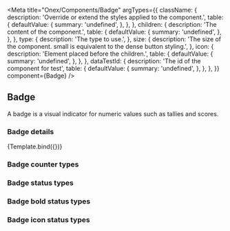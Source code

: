 

<Meta
  title="Onex/Components/Badge"
  argTypes={{
    className: {
      description: 'Override or extend the styles applied to the component.',
      table: {
        defaultValue: {
          summary: 'undefined',
        },
      },
    },
    children: {
      description: 'The content of the component.',
      table: {
        defaultValue: {
          summary: 'undefined',
        },
      },
    },
    type: {
      description: 'The type to use.',
    },
    size: {
      description: 'The size of the component. small is equivalent to the dense button styling.',
    },
    icon: {
      description: 'Element placed before the children.',
      table: {
        defaultValue: {
          summary: 'undefined',
        },
      },
    },
    dataTestId: {
      description: 'The id of the component for test',
      table: {
        defaultValue: {
          summary: 'undefined',
        },
      },
    },
  }}
  component={Badge}
/>


## Badge

A badge is a visual indicator for numeric values such as tallies and scores.

### Badge details

<Canvas>
  <Story
    name="Demo"
    args={{
      type: 'primary',
      size: 'sm',
      children: '100',
      className: 'custom-badge',
      dataTestId: 'text-badge-id',
    }}
  >
    {Template.bind({})}
  </Story>
</Canvas>

<ArgsTable story="Demo" />

### Badge counter types

<Canvas>
  <Story name="Counter Primary" story={stories.CounterPrimary} height="20px" />
  <Story name="Counter Important" story={stories.CounterImportant} height="20px" />
  <Story name="Counter Default" story={stories.CounterDefault} height="20px" />
  <Story name="Counter Default Invert" story={stories.CounterDefaultInvert} height="20px" />
  <Story name="Counter Removed" story={stories.CounterRemoved} height="20px" />
  <Story name="Counter Added" story={stories.CounterAdded} height="20px" />
  <Story name="Counter Icon Start" story={stories.CounterIconStart} height="20px" />
  <Story name="Counter Icon End" story={stories.CounterIconEnd} height="20px" />
</Canvas>

### Badge status types

<Canvas>
  <Story name="Status Default" story={stories.StatusDefault} />
  <Story name="Status Info" story={stories.StatusInfo} />
  <Story name="Status Warning" story={stories.StatusWarning} />
  <Story name="Status Important" story={stories.StatusImportant} />
  <Story name="Status Success" story={stories.StatusSuccess} />
</Canvas>

### Badge bold status types

<Canvas>
  <Story name="Status Bold Default" story={stories.StatusBoldDefault} />
  <Story name="Status Bold Info" story={stories.StatusBoldInfo} />
  <Story name="Status Bold Warning" story={stories.StatusBoldWarning} />
  <Story name="Status Bold Important" story={stories.StatusBoldImportant} />
  <Story name="Status Bold Success" story={stories.StatusBoldSuccess} />
</Canvas>

### Badge icon status types

<Canvas>
  <Story name="Status Icon Default" story={stories.StatusIconDefault} />
  <Story name="Status Icon Info" story={stories.StatusIconInfo} />
  <Story name="Status Icon Warning" story={stories.StatusIconWarning} />
  <Story name="Status Icon Important" story={stories.StatusIconImportant} />
  <Story name="Status Icon Success" story={stories.StatusIconSuccess} />
</Canvas>

